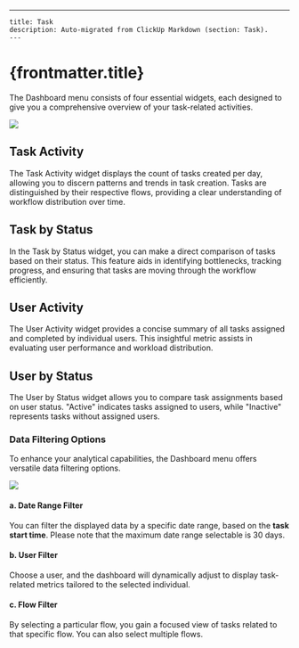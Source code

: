 ---
    title: Task
    description: Auto-migrated from ClickUp Markdown (section: Task).
    ---

# {frontmatter.title}

The Dashboard menu consists of four essential widgets, each designed to give you a comprehensive overview of your task-related activities.

![](https://t3837933.p.clickup-attachments.com/t3837933/a2a23d25-b033-4f8a-a141-33a44c87a6ab/image.png)
## Task Activity
The Task Activity widget displays the count of tasks created per day, allowing you to discern patterns and trends in task creation. Tasks are distinguished by their respective flows, providing a clear understanding of workflow distribution over time.
## Task by Status
In the Task by Status widget, you can make a direct comparison of tasks based on their status. This feature aids in identifying bottlenecks, tracking progress, and ensuring that tasks are moving through the workflow efficiently.
## User Activity
The User Activity widget provides a concise summary of all tasks assigned and completed by individual users. This insightful metric assists in evaluating user performance and workload distribution.
## User by Status
The User by Status widget allows you to compare task assignments based on user status. "Active" indicates tasks assigned to users, while "Inactive" represents tasks without assigned users.

### Data Filtering Options
To enhance your analytical capabilities, the Dashboard menu offers versatile data filtering options.

![](https://t3837933.p.clickup-attachments.com/t3837933/78987c7c-a754-496d-ab4f-af8bb1387967/image.png)
#### a. Date Range Filter
You can filter the displayed data by a specific date range, based on the **task start time**. Please note that the maximum date range selectable is 30 days.
#### b. User Filter
Choose a user, and the dashboard will dynamically adjust to display task-related metrics tailored to the selected individual.
#### c. Flow Filter
By selecting a particular flow, you gain a focused view of tasks related to that specific flow. You can also select multiple flows.
